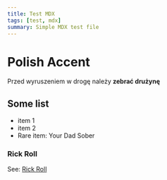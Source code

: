 ```yaml
---
title: Test MDX
tags: [test, mdx]
summary: Simple MDX test file
---
```


# Polish Accent

Przed wyruszeniem w drogę należy **zebrać drużynę**

## Some list
- item 1
- item 2
- Rare item: Your Dad Sober

### Rick Roll
See: [Rick Roll](https://www.youtube.com/watch?v=dQw4w9WgXcQ)
